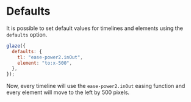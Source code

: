 # Defaults

It is possible to set default values for timelines and elements using the
`defaults` option.

```js copy
glaze({
  defaults: {
    tl: "ease-power2.inOut",
    element: "to:x-500",
  },
});
```

Now, every timeline will use the `ease-power2.inOut` easing function and every
element will move to the left by 500 pixels.
